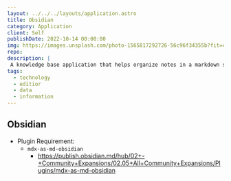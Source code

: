 ```yaml
---
layout: ../../../layouts/application.astro
title: Obsidian
category: Application
client: Self
publishDate: 2022-10-14 00:00:00
img: https://images.unsplash.com/photo-1565817292726-56c96f34355b?fit=crop&w=1400&h=700&q=75
repo:
description: |
 A knowledge base application that helps organize notes in a markdown style format.
tags:
  - technology
  - editior
  - data
  - information
---
```


## Obsidian

- Plugin Requirement: 
	- `mdx-as-md-obsidian`
		- https://publish.obsidian.md/hub/02+-+Community+Expansions/02.05+All+Community+Expansions/Plugins/mdx-as-md-obsidian
